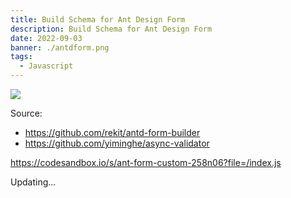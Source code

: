 ```yaml
---
title: Build Schema for Ant Design Form
description: Build Schema for Ant Design Form
date: 2022-09-03
banner: ./antdform.png
tags:
  - Javascript
---
```



<img src="./ant-react.png" />

<Attribution name="medium" url="https://medium.com/" />

Source:

- https://github.com/rekit/antd-form-builder
- https://github.com/yiminghe/async-validator

https://codesandbox.io/s/ant-form-custom-258n06?file=/index.js

Updating...
